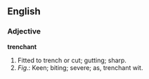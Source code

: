 ==English==
===Adjective===
'''trenchant'''

#Fitted to trench or cut; gutting; sharp.
#''Fig''.: Keen; biting; severe; as, trenchant wit.